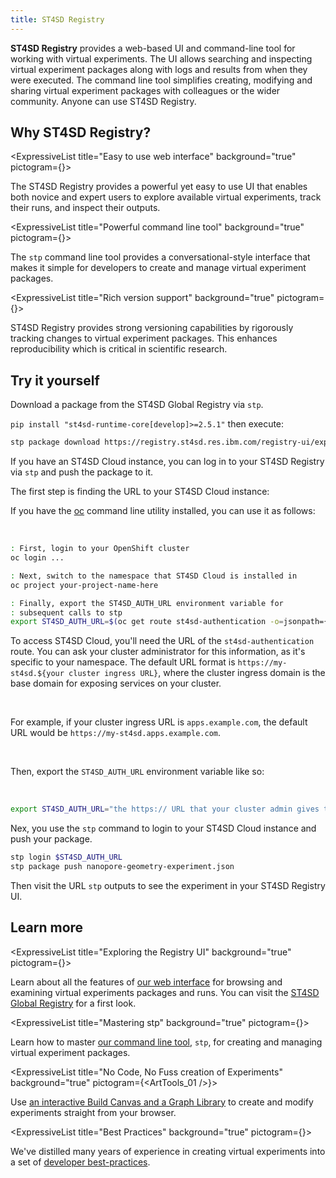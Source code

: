 ```yaml
---
title: ST4SD Registry
---
```


<!--

  Copyright IBM Inc. All Rights Reserved.
  SPDX-License-Identifier: Apache-2.0

-->



**ST4SD Registry** provides a web-based UI and command-line tool for working
with virtual experiments. The UI allows searching and inspecting virtual
experiment packages along with logs and results from when they were executed.
The command line tool simplifies creating, modifying and sharing virtual
experiment packages with colleagues or the wider community. Anyone can use ST4SD
Registry.

## Why ST4SD Registry?

<div className="expressive-content-list-group">

  <ExpressiveList 
    title="Easy to use web interface"
    background="true"
    pictogram={<CarbonForIbmDotcom />}>

The ST4SD Registry provides a powerful yet easy to use UI that enables both
novice and expert users to explore available virtual experiments, track their
runs, and inspect their outputs.

  </ExpressiveList>

  <ExpressiveList 
    title="Powerful command line tool"
    background="true"
    pictogram={<Tools />}>

The `stp` command line tool provides a conversational-style interface that makes
it simple for developers to create and manage virtual experiment packages.

  </ExpressiveList>

  <ExpressiveList 
    title="Rich version support"
    background="true"
    pictogram={<FileBackup />}>

ST4SD Registry provides strong versioning capabilities by rigorously tracking
changes to virtual experiment packages. This enhances reproducibility which is
critical in scientific research.

  </ExpressiveList>

</div>

## Try it yourself

Download a package from the ST4SD Global Registry via `stp`.

`pip install "st4sd-runtime-core[develop]>=2.5.1"` then execute:

```bash
stp package download https://registry.st4sd.res.ibm.com/registry-ui/experiment/nanopore-geometry-experiment
```

If you have an ST4SD Cloud instance, you can log in to your ST4SD Registry via
`stp` and push the package to it.

The first step is finding the URL to your ST4SD Cloud instance:

<Tabs>

<Tab label="Use the oc command-line utility">

If you have the [oc](https://docs.openshift.com/container-platform/4.18/cli_reference/openshift_cli/getting-started-cli.html) command line utility installed, you can use it as follows:

<br />

```bash
: First, login to your OpenShift cluster
oc login ...

: Next, switch to the namespace that ST4SD Cloud is installed in
oc project your-project-name-here

: Finally, export the ST4SD_AUTH_URL environment variable for
: subsequent calls to stp
export ST4SD_AUTH_URL=$(oc get route st4sd-authentication -o=jsonpath={.spec.host})
```

</Tab>

<Tab label="Ask your cluster administrator">

To access ST4SD Cloud, you'll need the URL of the `st4sd-authentication` route. You can ask your cluster administrator for this information, as it's specific to your namespace. The default URL format is `https://my-st4sd.${your cluster ingress URL}`, where the cluster ingress domain is the base domain for exposing services on your cluster.

<br />

For example, if your cluster ingress URL is `apps.example.com`, the default URL would be `https://my-st4sd.apps.example.com`.

<br />

Then, export the `ST4SD_AUTH_URL` environment variable like so:

<br />

```bash
export ST4SD_AUTH_URL="the https:// URL that your cluster admin gives to you"
```

</Tab>

</Tabs>

Nex, you use the `stp` command to login to your ST4SD Cloud instance and push your package.

```bash
stp login $ST4SD_AUTH_URL
stp package push nanopore-geometry-experiment.json
```

Then visit the URL `stp` outputs to see the experiment in your ST4SD Registry
UI.

## Learn more

<div className="expressive-content-list-group">

  <ExpressiveList 
    title="Exploring the Registry UI"
    background="true"
    pictogram={<CarbonForIbmDotcom />}>

Learn about all the features of
[our web interface](/using-the-virtual-experiments-registry-ui) for browsing and
examining virtual experiments packages and runs. You can visit the
[ST4SD Global Registry](https://registry.st4sd.res.ibm.com/) for a first look.

  </ExpressiveList>

  <ExpressiveList 
    title="Mastering stp"
    background="true"
    pictogram={<Tools />}>

Learn how to master [our command line tool](/stp), `stp`, for creating and
managing virtual experiment packages.

  </ExpressiveList>

  <ExpressiveList
    title="No Code, No Fuss creation of Experiments"
    background="true"
    pictogram={<ArtTools_01 />}>

Use
[an interactive Build Canvas and a Graph Library](/build-canvas)
to create and modify experiments straight from your browser.

  </ExpressiveList>

  <ExpressiveList
    title="Best Practices"
    background="true"
    pictogram={<Reliability />}>

We've distilled many years of experience in creating virtual experiments into a
set of [developer best-practices](/virtual-experiment-developer-best-practices).

  </ExpressiveList>

</div>
